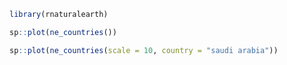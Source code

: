 ```r
library(rnaturalearth)
```

```r
sp::plot(ne_countries())
```


```r
sp::plot(ne_countries(scale = 10, country = "saudi arabia"))
```

